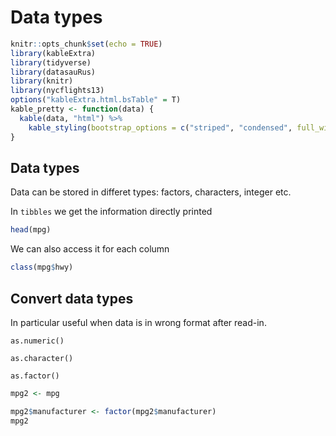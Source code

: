 # Data types


```r
knitr::opts_chunk$set(echo = TRUE)
library(kableExtra)
library(tidyverse)
library(datasauRus)
library(knitr)
library(nycflights13)
options("kableExtra.html.bsTable" = T)
kable_pretty <- function(data) {
  kable(data, "html") %>%
    kable_styling(bootstrap_options = c("striped", "condensed", full_width=T, position = "center"), full_width=F)
}
```


## Data types

Data can be stored in differet types: factors, characters, integer etc. 

In `tibbles` we get the information directly printed

```r
head(mpg)
```

We can also access it for each column

```r
class(mpg$hwy)
```

## Convert data types

In particular useful when data is in wrong format after read-in. 

`as.numeric()`

`as.character()`

`as.factor()`

```r
mpg2 <- mpg
```


```r

mpg2$manufacturer <- factor(mpg2$manufacturer)
mpg2

```

